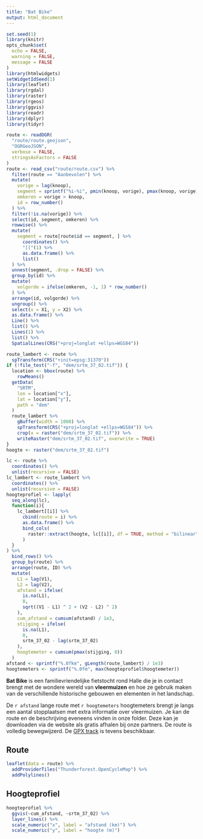 ```yaml
---
title: "Bat Bike"
output: html_document
---
```


```r
set.seed(1)
library(knitr)
opts_chunk$set(
  echo = FALSE,
  warning = FALSE,
  message = FALSE
)
library(htmlwidgets)
setWidgetIdSeed(1)
library(leaflet)
library(rgdal)
library(raster)
library(rgeos)
library(ggvis)
library(readr)
library(dplyr)
library(tidyr)
```

```r
route <- readOGR(
  "route/route.geojson", 
  "OGRGeoJSON", 
  verbose = FALSE, 
  stringsAsFactors = FALSE
)
route <- read_csv("route/route.csv") %>%
  filter(route == "Aanbevolen") %>%
  mutate(
    vorige = lag(knoop),
    segment = sprintf("%i-%i", pmin(knoop, vorige), pmax(knoop, vorige)),
    omkeren = vorige > knoop,
    id = row_number()
  ) %>%
  filter(!is.na(vorige)) %>%
  select(id, segment, omkeren) %>%
  rowwise() %>%
  mutate(
    segment = route[route$id == segment, ] %>%
      coordinates() %>%
      "[["(1) %>%
      as.data.frame() %>%
      list()
  ) %>%
  unnest(segment, .drop = FALSE) %>%
  group_by(id) %>%
  mutate(
    volgorde = ifelse(omkeren, -1, 1) * row_number()
  ) %>%
  arrange(id, volgorde) %>%
  ungroup() %>%
  select(x = X1, y = X2) %>%
  as.data.frame() %>%
  Line() %>%
  list() %>%
  Lines(1) %>%
  list() %>%
  SpatialLines(CRS("+proj=longlat +ellps=WGS84"))
```

```r
route_lambert <- route %>%
  spTransform(CRS("+init=epsg:31370"))
if (!file_test("-f", "dem/srtm_37_02.tif")) {
  location <- bbox(route) %>%
    rowMeans()
  getData(
    "SRTM", 
    lon = location["x"], 
    lat = location["y"], 
    path = "dem"
  )
  route_lambert %>%
    gBuffer(width = 1000) %>%
    spTransform(CRS("+proj=longlat +ellps=WGS84")) %>%
    crop(x = raster("dem/srtm_37_02.tif")) %>%
    writeRaster("dem/srtm_37_02.tif", overwrite = TRUE)
}
hoogte <- raster("dem/srtm_37_02.tif")
```

```r
lc <- route %>%
  coordinates() %>%
  unlist(recursive = FALSE)
lc_lambert <- route_lambert %>%
  coordinates() %>%
  unlist(recursive = FALSE)
hoogteprofiel <- lapply(
  seq_along(lc),
  function(i){
    lc_lambert[[i]] %>%
      cbind(route = i) %>%
      as.data.frame() %>%
      bind_cols(
        raster::extract(hoogte, lc[[i]], df = TRUE, method = "bilinear")
      )
  }
) %>%
  bind_rows() %>%
  group_by(route) %>%
  arrange(route, ID) %>%
  mutate(
    L1 = lag(V1), 
    L2 = lag(V2),
    afstand = ifelse(
      is.na(L1),
      0,
      sqrt((V1 - L1) ^ 2 + (V2 - L2) ^ 2)
    ),
    cum_afstand = cumsum(afstand) / 1e3,
    stijging = ifelse(
      is.na(L1),
      0,
      srtm_37_02 - lag(srtm_37_02)
    ),
    hoogtemeter = cumsum(pmax(stijging, 0))
  )
afstand <- sprintf("%.0fkm", gLength(route_lambert) / 1e3)
hoogtemeters <- sprintf("%.0fm", max(hoogteprofiel$hoogtemeter))
```


**Bat Bike** is een familievriendelijke fietstocht rond Halle die je in contact brengt met de wondere wereld van **vleermuizen** en hoe ze gebruik maken van de verschillende historische gebouwen en elementen in het landschap. 

De `r afstand` lange route met `r hoogtemeters` hoogtemeters brengt je langs een aantal stopplaatsen met extra informatie over vleermuizen. Je kan de route en de beschrijving eveneens vinden in onze folder. Deze kan je downloaden via de website als gratis afhalen bij onze partners. De route is volledig bewegwijzerd.  De [GPX track](route/route.gpx) is tevens beschikbaar.

## Route

```r
leaflet(data = route) %>%
  addProviderTiles("Thunderforest.OpenCycleMap") %>%
  addPolylines()
```

## Hoogteprofiel

```r
hoogteprofiel %>%
  ggvis(~cum_afstand, ~srtm_37_02) %>%
  layer_lines() %>%
  scale_numeric("x", label = "afstand (km)") %>%
  scale_numeric("y", label = "hoogte (m)")
```

